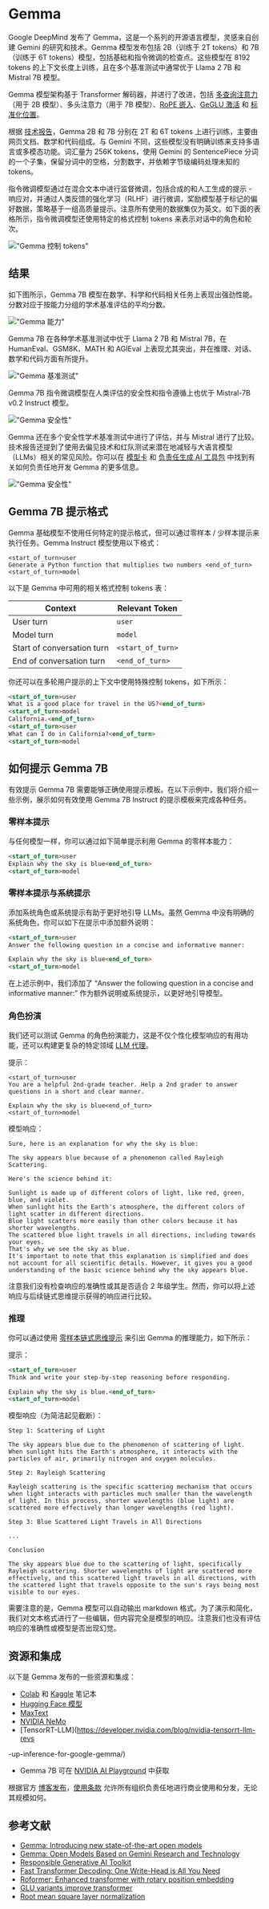 # Gemma

Google DeepMind 发布了 Gemma，这是一个系列的开源语言模型，灵感来自创建 Gemini 的研究和技术。Gemma 模型发布包括 2B（训练于 2T tokens）和 7B（训练于 6T tokens）模型，包括基础和指令微调的检查点。这些模型在 8192 tokens 的上下文长度上训练，且在多个基准测试中通常优于 Llama 2 7B 和 Mistral 7B 模型。

Gemma 模型架构基于 Transformer 解码器，并进行了改进，包括 [多查询注意力](http://arxiv.org/abs/1911.02150)（用于 2B 模型）、多头注意力（用于 7B 模型）、[RoPE 嵌入](https://arxiv.org/abs/2104.09864)、[GeGLU 激活](https://arxiv.org/abs/2002.05202) 和 [标准化位置](http://arxiv.org/abs/1910.07467)。

根据 [技术报告](https://storage.googleapis.com/deepmind-media/gemma/gemma-report.pdf)，Gemma 2B 和 7B 分别在 2T 和 6T tokens 上进行训练，主要由网页文档、数学和代码组成。与 Gemini 不同，这些模型没有明确训练来支持多语言或多模态功能。词汇量为 256K tokens，使用 Gemini 的 SentencePiece 分词的一个子集，保留分词中的空格，分割数字，并依赖字节级编码处理未知的 tokens。

指令微调模型通过在混合文本中进行监督微调，包括合成的和人工生成的提示 - 响应对，并通过人类反馈的强化学习（RLHF）进行微调，奖励模型基于标记的偏好数据，策略基于一组高质量提示。注意所有使用的数据集仅为英文。如下面的表格所示，指令微调模型还使用特定的格式控制 tokens 来表示对话中的角色和轮次。

!["Gemma 控制 tokens"](../../img/gemma/control-tokens.png)

## 结果

如下图所示，Gemma 7B 模型在数学、科学和代码相关任务上表现出强劲性能。分数对应于按能力分组的学术基准评估的平均分数。

!["Gemma 能力"](../../img/gemma/capabilities.png)

Gemma 7B 在各种学术基准测试中优于 Llama 2 7B 和 Mistral 7B，在 HumanEval、GSM8K、MATH 和 AGIEval 上表现尤其突出，并在推理、对话、数学和代码方面有所提升。

!["Gemma 基准测试"](../../img/gemma/benchmarks.png)

Gemma 7B 指令微调模型在人类评估的安全性和指令遵循上也优于 Mistral-7B v0.2 Instruct 模型。

!["Gemma 安全性"](../../img/gemma/safety.png)

Gemma 还在多个安全性学术基准测试中进行了评估，并与 Mistral 进行了比较。技术报告还提到了使用去偏见技术和红队测试来潜在地减轻与大语言模型（LLMs）相关的常见风险。你可以在 [模型卡](https://ai.google.dev/gemma/docs/model_card) 和 [负责任生成 AI 工具包](https://ai.google.dev/responsible) 中找到有关如何负责任地开发 Gemma 的更多信息。

!["Gemma 安全性"](../../img/gemma/safety-2.png)

## Gemma 7B 提示格式

Gemma 基础模型不使用任何特定的提示格式，但可以通过零样本 / 少样本提示来执行任务。Gemma Instruct 模型使用以下格式：

```
<start_of_turn>user
Generate a Python function that multiplies two numbers <end_of_turn>
<start_of_turn>model
```

以下是 Gemma 中可用的相关格式控制 tokens 表：

| Context                         | Relevant Token     |
|---------------------------------|--------------------|
| User turn                       | `user`             |
| Model turn                      | `model`            |
| Start of conversation turn      | `<start_of_turn>`  |
| End of conversation turn        | `<end_of_turn>`    |

你还可以在多轮用户提示的上下文中使用特殊控制 tokens，如下所示：

```markdown
<start_of_turn>user
What is a good place for travel in the US?<end_of_turn>
<start_of_turn>model
California.<end_of_turn>
<start_of_turn>user
What can I do in California?<end_of_turn>
<start_of_turn>model
```

## 如何提示 Gemma 7B

有效提示 Gemma 7B 需要能够正确使用提示模板。在以下示例中，我们将介绍一些示例，展示如何有效使用 Gemma 7B Instruct 的提示模板来完成各种任务。

### 零样本提示
与任何模型一样，你可以通过如下简单提示利用 Gemma 的零样本能力：

```markdown
<start_of_turn>user
Explain why the sky is blue<end_of_turn>
<start_of_turn>model
```

### 零样本提示与系统提示
添加系统角色或系统提示有助于更好地引导 LLMs。虽然 Gemma 中没有明确的系统角色，你可以如下在提示中添加额外说明：

```markdown
<start_of_turn>user
Answer the following question in a concise and informative manner:

Explain why the sky is blue<end_of_turn>
<start_of_turn>model
```

在上述示例中，我们添加了 “Answer the following question in a concise and informative manner:” 作为额外说明或系统提示，以更好地引导模型。

### 角色扮演
我们还可以测试 Gemma 的角色扮演能力，这是不仅个性化模型响应的有用功能，还可以构建更复杂的特定领域 [LLM 代理](https://www.promptingguide.ai/research/llm-agents)。

提示：
```
<start_of_turn>user
You are a helpful 2nd-grade teacher. Help a 2nd grader to answer questions in a short and clear manner.

Explain why the sky is blue<end_of_turn>
<start_of_turn>model
```

模型响应：
```
Sure, here is an explanation for why the sky is blue:

The sky appears blue because of a phenomenon called Rayleigh Scattering.

Here's the science behind it:

Sunlight is made up of different colors of light, like red, green, blue, and violet.
When sunlight hits the Earth's atmosphere, the different colors of light scatter in different directions.
Blue light scatters more easily than other colors because it has shorter wavelengths.
The scattered blue light travels in all directions, including towards your eyes.
That's why we see the sky as blue.
It's important to note that this explanation is simplified and does not account for all scientific details. However, it gives you a good understanding of the basic science behind why the sky appears blue.
```

注意我们没有检查响应的准确性或其是否适合 2 年级学生。然而，你可以将上述响应与后续链式思维提示获得的响应进行比较。

### 推理
你可以通过使用 [零样本链式思维提示](https://www.promptingguide.ai/techniques/cot#zero-shot-cot-prompting) 来引出 Gemma 的推理能力，如下所示：

提示：
```markdown
<start_of_turn>user
Think and write your step-by-step reasoning before responding.

Explain why the sky is blue.<end_of_turn>
<start_of_turn>model
```

模型响应（为简洁起见截断）：
```
Step 1: Scattering of Light

The sky appears blue due to the phenomenon of scattering of light. When sunlight hits the Earth's atmosphere, it interacts with the particles of air, primarily nitrogen and oxygen molecules.

Step 2: Rayleigh Scattering

Rayleigh scattering is the specific scattering mechanism that occurs when light interacts with particles much smaller than the wavelength of light. In this process, shorter wavelengths (blue light) are scattered more effectively than longer wavelengths (red light).

Step 3: Blue Scattered Light Travels in All Directions

...

Conclusion

The sky appears blue due to the scattering of light, specifically Rayleigh scattering. Shorter wavelengths of light are scattered more effectively, and this scattered light travels in all directions, with the scattered light that travels opposite to the sun's rays being most visible to our eyes.
```

需要注意的是，Gemma 模型可以自动输出 markdown 格式。为了演示和简化，我们对文本格式进行了一些编辑，但内容完全是模型的响应。注意我们也没有评估响应的准确性或模型是否出现幻觉。

## 资源和集成

以下是 Gemma 发布的一些资源和集成：

- [Colab](https://ai.google.dev/gemma/docs/get_started) 和 [Kaggle](https://www.kaggle.com/models/google/gemma/code) 笔记本
- [Hugging Face 模型](https://huggingface.co/collections/google/gemma-release-65d5efbccdbb8c4202ec078b)
- [MaxText](https://github.com/google/maxtext)
- [NVIDIA NeMo](https://github.com/NVIDIA/GenerativeAIExamples/tree/main/models/Gemma)
- [TensorRT-LLM](https://developer.nvidia.com/blog/nvidia-tensorrt-llm-revs

-up-inference-for-google-gemma/)
- Gemma 7B 可在 [NVIDIA AI Playground](https://catalog.ngc.nvidia.com/orgs/nvidia/teams/ai-foundation/models/gemma-7b) 中获取

根据官方 [博客发布](https://blog.google/technology/developers/gemma-open-models/)，[使用条款](https://www.kaggle.com/models/google/gemma/license/consent) 允许所有组织负责任地进行商业使用和分发，无论其规模如何。

## 参考文献

- [Gemma: Introducing new state-of-the-art open models](https://blog.google/technology/developers/gemma-open-models/)
- [Gemma: Open Models Based on Gemini Research and Technology](https://storage.googleapis.com/deepmind-media/gemma/gemma-report.pdf)
- [Responsible Generative AI Toolkit](https://ai.google.dev/responsible)
- [Fast Transformer Decoding: One Write-Head is All You Need](https://arxiv.org/abs/1911.02150)
- [Roformer: Enhanced transformer with rotary position embedding](https://arxiv.org/abs/2104.09864)
- [GLU variants improve transformer](https://arxiv.org/abs/2002.05202)
- [Root mean square layer normalization](http://arxiv.org/abs/1910.07467)